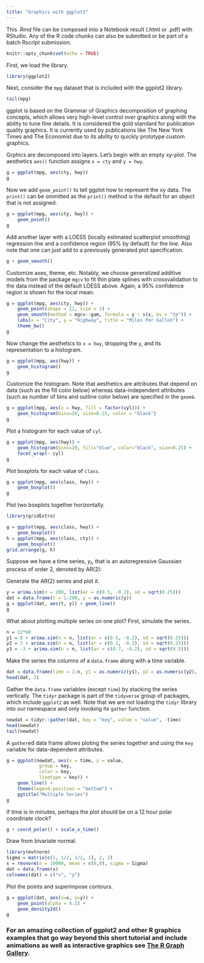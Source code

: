 ```yaml
---
title: "Graphics with ggplot2"
---
```


This .Rmd file can be composed into a Notebook result (.html or .pdf) with RStudio. Any of the R code chunks can also be submitted or be part of a batch Rscript submission.
```r
knitr::opts_chunk$set(echo = TRUE)
```

First, we load the library.
```r
library(ggplot2)
```

Next, consider the `mpg` dataset that is included with the ggplot2 library.
``` r
tail(mpg)
```

ggplot is based on the Grammar of Graphics decomposition of graphing concepts, which allows very high-level control over graphics along with the ability to tune fine details. It is considered the gold standard for publication quality graphics. It is currently used by publications like The New York Times and The Economist due to its ability to quickly prototype custom graphics.

Grphics are decomposed into layers. Let's begin with an empty xy-plot. The aesthetics `aes()` function assigns `x = cty` and `y = hwy`.
``` r
g = ggplot(mpg, aes(cty, hwy))
g
```

Now we add `geom_point()` to tell ggplot how to represent the xy data. The `print()` can be ommitted as the `print()` method is the default for an object that is not assigned.
``` r
g = ggplot(mpg, aes(cty, hwy)) +
    geom_point()
g
```

Add another layer with a LOESS (locally estimated scatterplot smoothing) regression line and a confidence region (95% by default) for the line.  Also note that one can just add to a previously generated plot specification.
``` r
g + geom_smooth()
```

Customize axes, theme, etc. Notably, we choose generalized additive models from the package `mgcv` to fit thin plate splines with crossvalidation to the data instead of the default LOESS above. Again, a 95% confidence region is shown for the local mean.
``` r
g = ggplot(mpg, aes(cty, hwy)) +
    geom_point(shape = 21, size = 2) +
    geom_smooth(method = mgcv::gam, formula = y ~ s(x, bs = "tp")) +
    labs(x = "City", y = "Highway", title = "Miles Per Gallon") +
    theme_bw()
g
```

Now change the aesthetics to `x = hwy`, dropping the `y`, and its representation to a histogram.
``` r
g = ggplot(mpg, aes(hwy)) +
    geom_histogram()
g
```

Customize the histogram. Note that aesthetics are attributes that depend on data (such as the fill color below) whereas data-independent attributes (such as number of bins and outline color below) are specified in the `geom`s. 
``` r
g = ggplot(mpg, aes(x = hwy, fill = factor(cyl))) +
    geom_histogram(bins=20, size=0.25, color = "black")
g
```

Plot a histogram for each value of `cyl`.
``` r
g = ggplot(mpg, aes(hwy)) +
    geom_histogram(bins=20, fill="blue", color="black", size=0.25) +
    facet_wrap(~ cyl)
g
```

Plot boxplots for each value of `class`.
``` r
g = ggplot(mpg, aes(class, hwy)) +
    geom_boxplot()
g
```

Plot two boxplots together horizontally.
``` r
library(gridExtra)

g = ggplot(mpg, aes(class, hwy)) +
    geom_boxplot()
h = ggplot(mpg, aes(class, cty)) +
    geom_boxplot()
grid.arrange(g, h)
```

Suppose we have a time series, $y_t$, that is an autoregressive Gaussian process of order 2, denoted by AR(2):
\begin{align*}
y_t = \phi_1 y_{t-1} + \phi_2 y_{t-2} + \epsilon_t, \quad
\epsilon_t \stackrel{\text{iid}}{\sim} \text{N}(0, \sigma^2),
\quad t = 1, \ldots, n.
\end{align*}

Generate the AR(2) series and plot it.
``` r
y = arima.sim(n = 200, list(ar = c(0.5, -0.2), sd = sqrt(0.25)))
dat = data.frame(t = 1:200, y = as.numeric(y))
g = ggplot(dat, aes(t, y)) + geom_line()
g
```

What about plotting multiple series on one plot? First, simulate the series.
``` r
n = 12*60
y1 = 0 + arima.sim(n = n, list(ar = c(0.5, -0.2), sd = sqrt(0.25)))
y2 = 3 + arima.sim(n = n, list(ar = c(0.1, -0.2), sd = sqrt(0.25)))
y3 = -3 + arima.sim(n = n, list(ar = c(0.7, -0.2), sd = sqrt(0.5)))
```

Make the series the columns of a `data.frame` along with a time variable.
``` r
dat = data.frame(time = 1:n, y1 = as.numeric(y1), y2 = as.numeric(y2), y3 = as.numeric(y3))
head(dat, 3)
```

Gather the `data.frame` variables (except `time`) by stacking the series vertically. The `tidyr` package is part of the `tidyverse` group of packages, which include `ggplot2` as well. Note that we are not loading the `tidyr` library into our namespace and only invoking its `gather` function.
``` r
newdat = tidyr::gather(dat, key = "key", value = "value", -time)
head(newdat)
tail(newdat)
```

A `gather`ed data frame allows ploting the series together and using the `key` variable for data-dependent attributes.
``` r
g = ggplot(newdat, aes(x = time, y = value,
            group = key,
            color = key,
            linetype = key)) +
    geom_line() +
    theme(legend.position = "bottom") +
    ggtitle("Multiple Series")
g
```

If time is in minutes, perhaps the plot should be on a 12 hour polar coordinate clock?
``` r
g + coord_polar() + scale_x_time()
```

Draw from bivariate normal.
``` r
library(mvtnorm)
Sigma = matrix(c(1, 1/2, 1/2, 1), 2, 2)
x = rmvnorm(n = 10000, mean = c(0,0), sigma = Sigma)
dat = data.frame(x)
colnames(dat) = c("x", "y")
```

Plot the points and superimpose contours.
``` r
g = ggplot(dat, aes(x=x, y=y)) +
    geom_point(alpha = 0.2) +
    geom_density2d()
g
```

### For an amazing collection of ggplot2 and other R graphics examples that go way beyond this short tutorial and include animations as well as interactive graphics see [The R Graph Gallery](https://www.r-graph-gallery.com/).